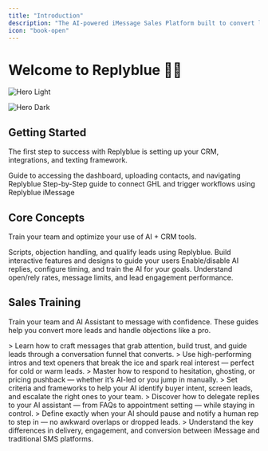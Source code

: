 ```yaml
---
title: "Introduction"
description: "The AI-powered iMessage Sales Platform built to convert leads through real conversations."
icon: "book-open"
---
```


# Welcome to Replyblue 🔵💬

<img
  className="block dark:hidden"
  src="/images/hero-light.png"
  alt="Hero Light"
/>

<img
  className="hidden dark:block"
  src="/11.png"
  alt="Hero Dark"
  title={true}
/>

## Getting Started

The first step to success with Replyblue is setting up your CRM, integrations, and texting framework.

<CardGroup cols={2}>
  <Card title="Quickstart" icon="play" href="https://replyblue.mintlify.app/quickstart">
    Guide to accessing the dashboard, uploading contacts, and navigating Replyblue
  </Card>
  <Card title="Introduction" icon="book-open" href="https://replyblue.mintlify.app/development">
    Step-by-Step guide to connect GHL and trigger workflows using Replyblue iMessage
  </Card>
</CardGroup>

## Core Concepts

Train your team and optimize your use of AI \+ CRM tools.

<CardGroup cols={2}>
  <Card title="Integration" icon="gears" href="https://mintlify.com/docs/api-playground/openapi">
    Scripts, objection handling, and qualify leads using Replyblue.
  </Card>
  <Card title="AI Setup" icon="microchip-ai" href="https://mintlify.com/docs/content/components/accordions">
    Build interactive features and designs to guide your users
  </Card>
  <Card title="Analytics " icon="chart-line" href="https://mintlify.com/customers">
    Enable/disable AI replies, configure timing, and train the AI for your goals.
  </Card>
  <Card title="Dashboard Tour" icon="display">
    Understand open/rely rates, message limits, and lead engagement performance.
  </Card>
</CardGroup>

## Sales Training

Train your team and AI Assistant to message with confidence. These guides help you convert more leads and handle objections like a pro.

<CardGroup cols={2}>
  <Card title="Messaging Strategy" icon="message-dollar">
    > Learn how to craft messages that grab attention, build trust, and guide leads through a conversation funnel that converts.
  </Card>
  <Card title="Opening Scripts" icon="waveform-lines">
    > Use high-performing intros and text openers that break the ice and spark real interest — perfect for cold or warm leads.
  </Card>
</CardGroup>

<CardGroup cols={2}>
  <Card title="Handling Objections" icon="hand-holding-skull">
    > Master how to respond to hesitation, ghosting, or pricing pushback — whether it’s AI-led or you jump in manually.
  </Card>
  <Card title="Lead Qualifications" icon="badge-check">
    > Set criteria and frameworks to help your AI identify buyer intent, screen leads, and escalate the right ones to your team.
  </Card>
</CardGroup>

<CardGroup cols={2}>
  <Card title="Using AI in Chats" icon="message-bot">
    > Discover how to delegate replies to your AI assistant — from FAQs to appointment setting — while staying in control.
  </Card>
  <Card title="AI Handoff Rules" icon="handshake-simple">
    > Define exactly when your AI should pause and notify a human rep to step in — no awkward overlaps or dropped leads.
  </Card>
  <Card title="iMessage vs SMS" icon="message-sms">
    > Understand the key differences in delivery, engagement, and conversion between iMessage and traditional SMS platforms.
  </Card>
</CardGroup>